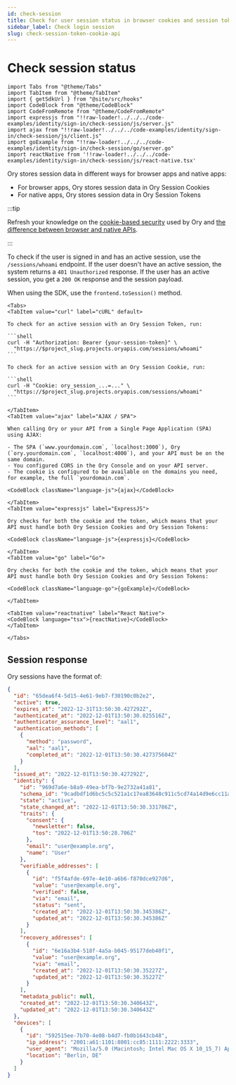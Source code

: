 ```yaml
---
id: check-session
title: Check for user session status in browser cookies and session tokens
sidebar_label: Check login session
slug: check-session-token-cookie-api
---
```


# Check session status

```mdx-code-block
import Tabs from "@theme/Tabs"
import TabItem from "@theme/TabItem"
import { getSdkUrl } from "@site/src/hooks"
import CodeBlock from "@theme/CodeBlock"
import CodeFromRemote from "@theme/CodeFromRemote"
import expressjs from "!!raw-loader!../../../code-examples/identity/sign-in/check-session/js/server.js"
import ajax from "!!raw-loader!../../../code-examples/identity/sign-in/check-session/js/client.js"
import goExample from "!!raw-loader!../../../code-examples/identity/sign-in/check-session/go/server.go"
import reactNative from '!!raw-loader!../../../code-examples/identity/sign-in/check-session/js/react-native.tsx'
```

Ory stores session data in different ways for browser apps and native apps:

- For browser apps, Ory stores session data in Ory Session Cookies
- For native apps, Ory stores session data in Ory Session Tokens

:::tip

Refresh your knowledge on the [cookie-based security](../../security-model.mdx) used by Ory and
[the difference between browser and native APIs](../native-browser.mdx).

:::

To check if the user is signed in and has an active session, use the `/sessions/whoami` endpoint. If the user doesn't have an
active session, the system returns a `401 Unauthorized` response. If the user has an active session, you get a `200 OK` response
and the session payload.

When using the SDK, use the `frontend.toSession()` method.

````mdx-code-block
<Tabs>
<TabItem value="curl" label="cURL" default>

To check for an active session with an Ory Session Token, run:

```shell
curl -H "Authorization: Bearer {your-session-token}" \
  "https://$project_slug.projects.oryapis.com/sessions/whoami"
```

To check for an active session with an Ory Session Cookie, run:

```shell
curl -H "Cookie: ory_session_...=..." \
  "https://$project_slug.projects.oryapis.com/sessions/whoami"
```

</TabItem>
<TabItem value="ajax" label="AJAX / SPA">

When calling Ory or your API from a Single Page Application (SPA) using AJAX:

- The SPA (`www.yourdomain.com`, `localhost:3000`), Ory (`ory.yourdomain.com`, `localhost:4000`), and your API must be on the same domain.
- You configured CORS in the Ory Console and on your API server.
- The cookie is configured to be available on the domains you need, for example, the full `yourdomain.com`.

<CodeBlock className="language-js">{ajax}</CodeBlock>

</TabItem>
<TabItem value="expressjs" label="ExpressJS">

Ory checks for both the cookie and the token, which means that your API must handle both Ory Session Cookies and Ory Session Tokens:

<CodeBlock className="language-js">{expressjs}</CodeBlock>

</TabItem>
<TabItem value="go" label="Go">

Ory checks for both the cookie and the token, which means that your API must handle both Ory Session Cookies and Ory Session Tokens:

<CodeBlock className="language-go">{goExample}</CodeBlock>

</TabItem>

<TabItem value="reactnative" label="React Native">
<CodeBlock language="tsx">{reactNative}</CodeBlock>
</TabItem>

</Tabs>
````

## Session response

Ory sessions have the format of:

```json
{
  "id": "65dea6f4-5d15-4e61-9eb7-f30190c0b2e2",
  "active": true,
  "expires_at": "2022-12-31T13:50:30.427292Z",
  "authenticated_at": "2022-12-01T13:50:30.825516Z",
  "authenticator_assurance_level": "aal1",
  "authentication_methods": [
    {
      "method": "password",
      "aal": "aal1",
      "completed_at": "2022-12-01T13:50:30.427375604Z"
    }
  ],
  "issued_at": "2022-12-01T13:50:30.427292Z",
  "identity": {
    "id": "969d7a6e-b8a9-49ea-bf7b-9e2732a41a81",
    "schema_id": "9cadbdf1d6bc5c5c521a1c17ea83648c911c5cd74a14d9e6cc11a5790d133339c3524f8a2d35d34f4151d2df10a7b73d19f7bd0f709fd5ace9019e080bbc4df6",
    "state": "active",
    "state_changed_at": "2022-12-01T13:50:30.331786Z",
    "traits": {
      "consent": {
        "newsletter": false,
        "tos": "2022-12-01T13:50:28.706Z"
      },
      "email": "user@example.org",
      "name": "User"
    },
    "verifiable_addresses": [
      {
        "id": "f5f4afde-697e-4e10-a6b6-f870dce927d6",
        "value": "user@example.org",
        "verified": false,
        "via": "email",
        "status": "sent",
        "created_at": "2022-12-01T13:50:30.345386Z",
        "updated_at": "2022-12-01T13:50:30.345386Z"
      }
    ],
    "recovery_addresses": [
      {
        "id": "6e16a3b4-518f-4a5a-b045-95177deb40f1",
        "value": "user@example.org",
        "via": "email",
        "created_at": "2022-12-01T13:50:30.35227Z",
        "updated_at": "2022-12-01T13:50:30.35227Z"
      }
    ],
    "metadata_public": null,
    "created_at": "2022-12-01T13:50:30.340643Z",
    "updated_at": "2022-12-01T13:50:30.340643Z"
  },
  "devices": [
    {
      "id": "592515ee-7b70-4e08-b4d7-fb0b1643cb48",
      "ip_address": "2001:a61:1101:8001:cc85:1111:2222:3333",
      "user_agent": "Mozilla/5.0 (Macintosh; Intel Mac OS X 10_15_7) AppleWebKit/537.36 (KHTML, like Gecko) Chrome/107.0.0.0 Safari/537.36",
      "location": "Berlin, DE"
    }
  ]
}
```

